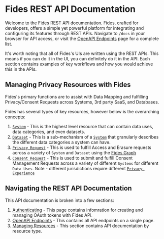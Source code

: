 # Fides REST API Documentation

Welcome to the Fides REST API documentation. Fides, crafted for developers, offers a simple yet powerful platform for integrating and configuring its features through REST APIs. Navigate to `/docs` in your browser for API access, or visit the [OpenAPI Endpoints](/dev-docs/api/list) page for a complete list.

It's worth noting that all of Fides's UIs are written using the REST APIs. This means if you can do it in the UI, you can definitely do it in the API. Each section contains examples of key workflows and how you would achieve this in the APIs. 

## Managing Privacy Resources with Fides

Fides's primary functions are to assist with Data Mapping and fulfilling Privacy/Consent Requests across Systems, 3rd party SaaS, and Databases. 

Fides has several types of key resources, however below is the overarching concepts: 
1. [`System`](/dev-docs/api/manage/system) - This is the highest level resource that can contain data uses, data categories, and even datasets.
2. [`Dataset`](/dev-docs/api/manage/dataset) - This is a sub-mechanism of a [`System`](/dev-docs/api/manage/system) that granularly describes the different data categories a system can have. 
3. [`Privacy Request`](/dev-docs/api/manage/privacy-request) - This is used to fulfill Access and Erasure requests across a variety of `System` and `Dataset` using the [Fides Graph](/dev-docs/configuration/privacy-requests/graphs)
4. [`Consent Request`](/dev-docs/api/manage/privacy-experience) - This is used to submit and fulfill Consent Management Requests across a variety of different `Systems` for different `Data Uses`. Note - different jurisdictions require different [`Privacy Experience`](/dev-docs/api/manage/privacy-experience)


## Navigating the REST API Documentation
This API documentation is broken into a few sections:

1. [Authenticating](/dev-docs/api/auth) - This page contains infomration for creating and managing OAuth tokens with Fides API.
2. [OpenAPI Endpoints](/dev-docs/api/list) - This contains all API endpoints on a single page. 
3. [Managing Resources](/dev-docs/api/system) - This section contains API documentation by resource type. 


